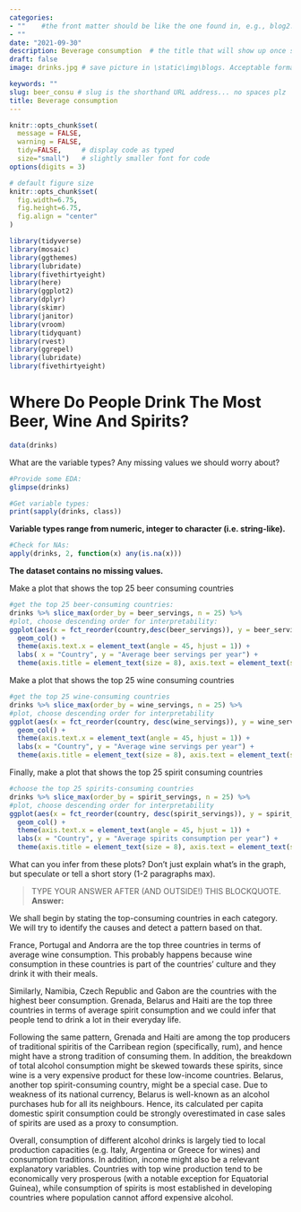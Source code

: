 ```yaml
---
categories:  
- ""    #the front matter should be like the one found in, e.g., blog2.md. It cannot be like the normal Rmd we used
- ""
date: "2021-09-30"
description: Beverage consumption  # the title that will show up once someone gets to this page
draft: false
image: drinks.jpg # save picture in \static\img\blogs. Acceptable formats= jpg, jpeg, or png . Your iPhone pics wont work

keywords: ""
slug: beer_consu # slug is the shorthand URL address... no spaces plz
title: Beverage consumption 
---
```

  



```r
knitr::opts_chunk$set(
  message = FALSE, 
  warning = FALSE, 
  tidy=FALSE,     # display code as typed
  size="small")   # slightly smaller font for code
options(digits = 3)

# default figure size
knitr::opts_chunk$set(
  fig.width=6.75, 
  fig.height=6.75,
  fig.align = "center"
)
```


```r
library(tidyverse)  
library(mosaic)
library(ggthemes)
library(lubridate)
library(fivethirtyeight)
library(here)
library(ggplot2)
library(dplyr)
library(skimr)
library(janitor)
library(vroom)
library(tidyquant)
library(rvest)
library(ggrepel)
library(lubridate)
library(fivethirtyeight)
```


# Where Do People Drink The Most Beer, Wine And Spirits?

```r
data(drinks)

```

What are the variable types? Any missing values we should worry about? 

```r
#Provide some EDA:
glimpse(drinks)

#Get variable types:
print(sapply(drinks, class))
```
**Variable types range from numeric, integer to character (i.e. string-like).**

```r
#Check for NAs:
apply(drinks, 2, function(x) any(is.na(x)))

```
**The dataset contains no missing values.**

Make a plot that shows the top 25 beer consuming countries

```r
#get the top 25 beer-consuming countries:
drinks %>% slice_max(order_by = beer_servings, n = 25) %>%
#plot, choose descending order for interpretability:
ggplot(aes(x = fct_reorder(country,desc(beer_servings)), y = beer_servings)) +
  geom_col() +
  theme(axis.text.x = element_text(angle = 45, hjust = 1)) + 
  labs( x = "Country", y = "Average beer servings per year") + 
  theme(axis.title = element_text(size = 8), axis.text = element_text(size= 5))

```

Make a plot that shows the top 25 wine consuming countries

```r
#get the top 25 wine-consuming countries
drinks %>% slice_max(order_by = wine_servings, n = 25) %>%
#plot, choose descending order for interpretability
ggplot(aes(x = fct_reorder(country, desc(wine_servings)), y = wine_servings)) +
  geom_col() +
  theme(axis.text.x = element_text(angle = 45, hjust = 1)) + 
  labs(x = "Country", y = "Average wine servings per year") +
  theme(axis.title = element_text(size = 8), axis.text = element_text(size= 5))

```

Finally, make a plot that shows the top 25 spirit consuming countries
```r
#choose the top 25 spirits-consuming countries
drinks %>% slice_max(order_by = spirit_servings, n = 25) %>%
#plot, choose descending order for interpretability
ggplot(aes(x = fct_reorder(country, desc(spirit_servings)), y = spirit_servings)) +
  geom_col() +
  theme(axis.text.x = element_text(angle = 45, hjust = 1)) + 
  labs(x = "Country", y = "Average spirits consumption per year") +
  theme(axis.title = element_text(size = 8), axis.text = element_text(size= 5))


```

What can you infer from these plots? Don't just explain what's in the graph, but speculate or tell a short story (1-2 paragraphs max).

> TYPE YOUR ANSWER AFTER (AND OUTSIDE!) THIS BLOCKQUOTE.
**Answer:**

We shall begin by stating the top-consuming countries in each category. We will try to identify the causes and detect a pattern based on that.

France, Portugal and Andorra are the top three countries in terms of average wine consumption. This probably happens because wine consumption in these countries is part of the countries' culture and they drink it with their meals. 

Similarly, Namibia, Czech Republic and Gabon are the countries with the highest beer consumption. Grenada, Belarus and Haiti are the top three countries in terms of average spirit consumption and we could infer that people tend to drink a lot in their everyday life. 

Following the same pattern, Grenada and Haiti are among the top producers of traditional spiritis of the Carribean region (specifically, rum), and hence might have a strong tradition of consuming them. In addition, the breakdown of total alcohol consumption might be skewed towards these spirits, since wine is a very expensive product for these low-income countries. Belarus, another top spirit-consuming country, might be a special case. Due to weakness of its national currency, Belarus is well-known as an alcohol purchases hub for all its neighbours. Hence, its calculated per capita domestic spirit consumption could be strongly overestimated in case sales of spirits are used as a proxy to consumption.

Overall, consumption of different alcohol drinks is largely tied to local production capacities (e.g. Italy, Argentina or Greece for wines) and consumption traditions. In addition, income might also be a relevant explanatory variables. Countries with top wine production tend to be economically very prosperous (with a notable exception for Equatorial Guinea), while consumption of spirits is most established in developing countries where population cannot afford expensive alcohol.
